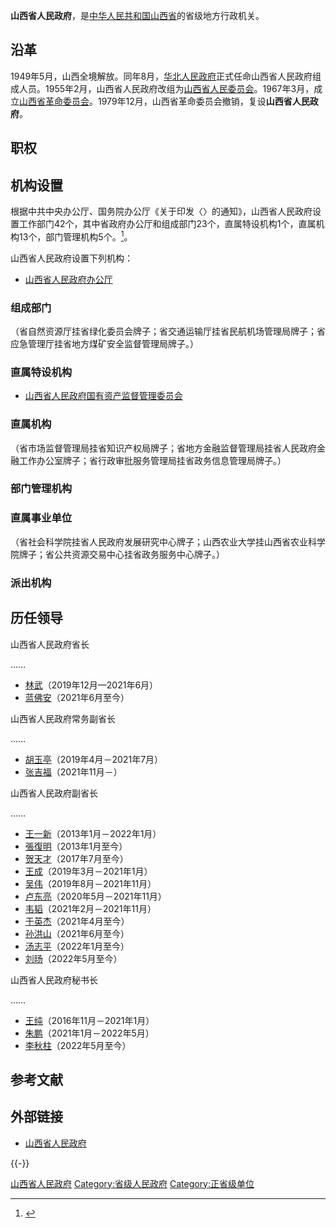 {{coord|37.81364|112.57257|display=title}}
{{Redirect-multi|1|山西省政府|中华民国时期的山西省政务机关|山西省政府 (中華民國)}}
{{Infobox PRCG
|机构名称=山西省人民政府
|标志1=National Emblem of the People's Republic of China (2).svg
|标志1说明=[[s:国务院关于国家行政机关和企业事业单位社会团体印章管理的规定|1999年规定]]：[[印章|印章]][[直径|直径]]5[[厘米|厘米]]，中央刊[[中华人民共和国国徽|国徽]]，由[[中华人民共和国国务院|国务院]]制发。
|职位1=[[山西行政长官列表|省长]]
|人员1=[[蓝佛安|蓝佛安]]
|职位2=副省长
|人员2=[[张吉福|张吉福]]、{{wrap}}[[張復明|張復明]]、{{wrap}}[[贺天才|贺天才]]、{{wrap}}[[刘旸_(政治人物)|刘　旸]]、{{wrap}}[[孙洪山|孙洪山]]、{{wrap}}[[汤志平|汤志平]]、{{wrap}}[[于英杰|于英杰]]
|人数2=7
|职位3=秘书长
|人员3=[[李秋柱|李秋柱]]
|授权法源=[[s:中华人民共和国宪法|中华人民共和国宪法]]
|组织法规=[[s:中华人民共和国地方各级人民代表大会和地方各级人民政府组织法|中华人民共和国地方各级人民代表大会和地方各级人民政府组织法]]<br>[[s:山西省人民政府工作规则|山西省人民政府工作规则]]
|业务上级机构=[[中华人民共和国国务院|中华人民共和国国务院]]
|组织上级机构=[[山西省人民代表大会|山西省人民代表大会]]<br>[[山西省人民代表大会常务委员会|山西省人民代表大会常务委员会]]
|机构类型=[[:分类:省级人民政府|省级人民政府]]
|行政级别=正省级
|下级链接=山西省人民政府#现行组织结构
|子类1=[[山西省人民政府办公厅|办公厅]]
|子项1=1
|子类2=组成部门
|子项2=22
|子类3=直属特设机构
|子项3=1
|子类4=直属机构
|子项4=13
|子类5=部门管理机构
|子项5=5
|地址1=[[太原市|太原市]][[小店区|小店区]]省府街3号
|官网={{Official|http://www.shanxi.gov.cn/|www.shanxi.gov.cn}}
|场所1=山西省人民政府办公厅
|电话1={{Tel|86|351|3046158}}
|a=[[中国共产党山西省委员会|中国共产党山西省委员会]]
|b=[[山西省人民代表大会常务委员会|山西省人民代表大会常务委员会]]
|c=[[中国人民政治协商会议山西省委员会|中国人民政治协商会议山西省委员会]]
|d=[[中国人民解放军山西省军区|中国人民解放军山西省军区]]
|e=[[中国共产党山西省纪律检查委员会|中国共产党山西省纪律检查委员会]]
|f=[[山西省高级人民法院|山西省高级人民法院]]
|g=[[山西省人民检察院|山西省人民检察院]]
|image1= 山西省政府.jpg
|caption1= 山西省人民政府办公厅
}}

'''山西省人民政府'''，是[[中华人民共和国|中华人民共和国]][[山西省|山西省]]的省级地方行政机关。

==沿革==
1949年5月，山西全境解放。同年8月，[[华北人民政府|华北人民政府]]正式任命山西省人民政府组成人员。1955年2月，山西省人民政府改组为[[山西省人民委员会|山西省人民委员会]]。1967年3月，成立[[山西省革命委员会|山西省革命委员会]]。1979年12月，山西省革命委员会撤销，复设'''山西省人民政府'''。

== 职权 ==
{{:人民政府}}
== 机构设置 ==
根据中共中央办公厅、国务院办公厅《关于印发〈{{s|山西省机构改革方案}}〉的通知》，山西省人民政府设置工作部门42个，其中省政府办公厅和组成部门23个，直属特设机构1个，直属机构13个，部门管理机构5个。<ref name="三定方案">{{cite web |author1=山西省人民政府 |title=山西省党政机构设置表公布 |url=http://www.shanxi.gov.cn/yw/zcjd/tpjd/201810/t20181030_484207.shtml |website=山西省人民政府 |accessdate=2019-02-04 |location=太原 |language=zh-cn |archive-date=2020-04-11 |archive-url=https://web.archive.org/web/20200411175405/http://www.shanxi.gov.cn/yw/zcjd/tpjd/201810/t20181030_484207.shtml |dead-url=no }}</ref>。

山西省人民政府设置下列机构：
* [[山西省人民政府办公厅|山西省人民政府办公厅]]
=== 组成部门 ===
{{columns-list|2|
* [[山西省发展和改革委员会|山西省发展和改革委员会]]
* [[山西省教育厅|山西省教育厅]]
* [[山西省科学技术厅|山西省科学技术厅]]
* [[山西省工业和信息化厅|山西省工业和信息化厅]]
* [[山西省公安厅|山西省公安厅]]
* [[山西省民政厅|山西省民政厅]]
* [[山西省司法厅|山西省司法厅]]
* [[山西省财政厅|山西省财政厅]]
* [[山西省人力资源和社会保障厅|山西省人力资源和社会保障厅]]
* [[山西省自然资源厅|山西省自然资源厅]]
* [[山西省生态环境厅|山西省生态环境厅]]
* [[山西省住房和城乡建设厅|山西省住房和城乡建设厅]]
* [[山西省交通运输厅|山西省交通运输厅]]
* [[山西省水利厅|山西省水利厅]]
* [[山西省农业农村厅|山西省农业农村厅]]
* [[山西省商务厅|山西省商务厅]]
* [[山西省文化和旅游厅|山西省文化和旅游厅]]
* [[山西省卫生健康委员会|山西省卫生健康委员会]]
* [[山西省退役军人事务厅|山西省退役军人事务厅]]
* [[山西省应急管理厅|山西省应急管理厅]]
* [[山西省审计厅|山西省审计厅]]
* [[山西省人民政府外事办公室|山西省人民政府外事办公室]]
}}
（省自然资源厅挂省绿化委员会牌子；省交通运输厅挂省民航机场管理局牌子；省应急管理厅挂省地方煤矿安全监督管理局牌子。）

=== 直属特设机构 ===
*  [[山西省人民政府国有资产监督管理委员会|山西省人民政府国有资产监督管理委员会]]

=== 直属机构 ===
{{columns-list|2|
* [[山西省市场监督管理局|山西省市场监督管理局]]
* [[山西省广播电视局|山西省广播电视局]]
* [[山西省体育局|山西省体育局]]
* [[山西省统计局|山西省统计局]]
* [[山西省研究室|山西省研究室]]
* [[山西省行政审批服务管理局|山西省行政审批服务管理局]]
* [[山西省信访局|山西省信访局]]
* [[山西省地方金融管理局|山西省地方金融管理局]]
* [[山西省能源局|山西省能源局]]
* [[山西省文物局|山西省文物局]]
* [[山西省人民防空办公室|山西省人民防空办公室]]
* [[山西省乡村振兴局|山西省乡村振兴局]]
* [[山西省医疗保障局|山西省医疗保障局]]（副厅级）
}}
（省市场监督管理局挂省知识产权局牌子；省地方金融监督管理局挂省人民政府金融工作办公室牌子；省行政审批服务管理局挂省政务信息管理局牌子。）

=== 部门管理机构 ===
{{columns-list|2|
* [[山西省粮食和物资储备局|山西省粮食和物资储备局]]，由省发展和改革委员会管理。
* [[山西省小企业发展促进局|山西省小企业发展促进局]]，由省工业和信息化厅管理。
* [[山西省监狱管理局|山西省监狱管理局]]，由省司法厅管理。
* [[山西省林业和草原局|山西省林业和草原局]]，由省自然资源厅管理。
* [[山西省药品监督管理局|山西省药品监督管理局]]，由省市场监督管理局管理。
}}

=== 直属事业单位 ===
{{columns-list|2|
*  [[山西省社会科学院|山西省社会科学院]]
*  [[山西农业大学|山西农业大学]]
*  [[山西省林业科学研究院|山西省林业科学研究院]]
*  [[山西省煤炭地质局|山西省煤炭地质局]]
*  [[山西省地质矿产勘查开发局|山西省地质矿产勘查开发局]]
*  [[山西省供销合作社联合社|山西省供销合作社联合社]]
*[[山西省人民政府残疾人工作委员会|山西省人民政府残疾人工作委员会]]
*[[山西省城镇集体工业联合社|山西省城镇集体工业联合社]]
*[[中国煤炭博物馆|中国煤炭博物馆]]
*[[山西省地质勘察局|山西省地质勘察局]]
*[[山西省公共资源交易中心|山西省公共资源交易中心]]
*[[万家寨引黄工程管理局|万家寨引黄工程管理局]]
*[[山西省农业机械发展中心|山西省农业机械发展中心]]
*[[云冈研究院|云冈研究院]]（副厅级）
}}
（省社会科学院挂省人民政府发展研究中心牌子；山西农业大学挂山西省农业科学院牌子；省公共资源交易中心挂省政务服务中心牌子。）

=== 派出机构 ===
{{columns-list|2|
*  [[山西转型综合改革示范区管理委员会|山西转型综合改革示范区管理委员会]]
*[[山西省人民政府驻北京办事处|山西省人民政府驻北京办事处]]
*[[山西省人民政府驻上海办事处|山西省人民政府驻上海办事处]]
*[[山西省人民政府驻广州（深圳）办事处|山西省人民政府驻广州（深圳）办事处]]
*[[山西省人民政府驻天津办事处|山西省人民政府驻天津办事处]]
*[[山西省人民政府驻新疆办事处|山西省人民政府驻新疆办事处]]
}}

== 历任领导 ==
{{参见|山西省省长列表}}
{{col-begin}}
{{col-2}}
; 山西省人民政府省长
……
*[[林武_(1962年)|林武]]（2019年12月—2021年6月）
*[[蓝佛安|蓝佛安]]（2021年6月至今）
{{col-2}}
; 山西省人民政府常务副省长
……
*[[胡玉亭|胡玉亭]]（2019年4月－2021年7月）
*[[张吉福|张吉福]]（2021年11月－）
; 山西省人民政府副省长
……
*[[王一新|王一新]]（2013年1月－2022年1月）
*[[張復明|張復明]]（2013年1月至今）
*[[贺天才|贺天才]]（2017年7月至今）
*[[王成_(1969年)|王成]]（2019年3月－2021年1月）
*[[吴伟_(1969年)|吴伟]]（2019年8月－2021年11月）
*[[卢东亮|卢东亮]]（2020年5月－2021年11月）
*[[韦韬|韦韬]]（2021年2月－2021年11月）
*[[于英杰|于英杰]]（2021年4月至今）
*[[孙洪山|孙洪山]]（2021年6月至今）
*[[汤志平|汤志平]]（2022年1月至今）
*[[刘旸_(政治人物)|刘旸]]（2022年5月至今）
; 山西省人民政府秘书长
……
*[[王纯_(1963年)|王纯]]（2016年11月－2021年1月）
*[[朱鹏|朱鹏]]（2021年1月－2022年5月）
*[[李秋柱|李秋柱]]（2022年5月至今）
{{col-end}}

== 参考文献 ==
{{Reflist}}

== 外部链接 ==
* [https://web.archive.org/web/20080610201501/http://www.shanxi.gov.cn/ 山西省人民政府]

{{-}}
{{党和国家机构|山西省|level=高级}}
{{山西省领导人}}
{{中华人民共和国各省级行政区|行政机关}}
{{山西行政长官}}

[[Category:山西省人民政府|]]
[[Category:省级人民政府|Category:省级人民政府]]
[[Category:正省级单位|Category:正省级单位]]